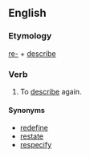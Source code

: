 ==English==

===Etymology===
[[re-]] + [[describe]]

===Verb===
{{en-verb|redescrib|es}}

# To [[describe]] again.

====Synonyms====

* [[redefine]]
* [[restate]]
* [[respecify]]